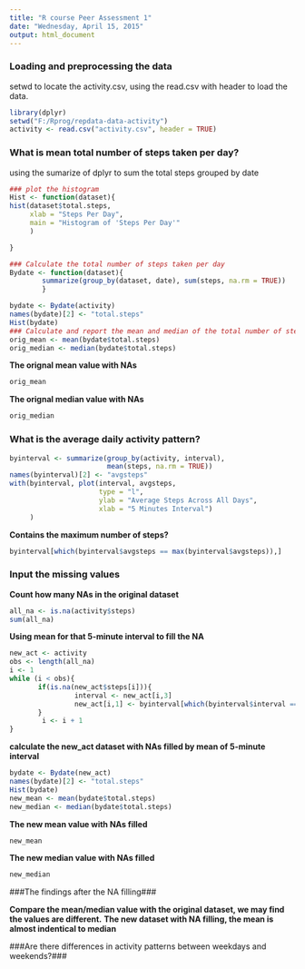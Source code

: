 ```yaml
---
title: "R course Peer Assessment 1"
date: "Wednesday, April 15, 2015"
output: html_document
---
```


### Loading and preprocessing the data ###

setwd to locate the activity.csv, using the read.csv with header to load the data.

```r
library(dplyr)
setwd("F:/Rprog/repdata-data-activity")
activity <- read.csv("activity.csv", header = TRUE)

```

### What is mean total number of steps taken per day? ###

using the sumarize of dplyr to sum the total steps grouped by date

```r
### plot the histogram
Hist <- function(dataset){      
hist(dataset$total.steps,
     xlab = "Steps Per Day",
     main = "Histogram of 'Steps Per Day'"
     )

}

### Calculate the total number of steps taken per day
Bydate <- function(dataset){
        summarize(group_by(dataset, date), sum(steps, na.rm = TRUE))
        }

bydate <- Bydate(activity)
names(bydate)[2] <- "total.steps"
Hist(bydate)
### Calculate and report the mean and median of the total number of steps taken per day
orig_mean <- mean(bydate$total.steps)
orig_median <- median(bydate$total.steps)
```
**The orignal mean value with NAs**

```r
orig_mean
```

**The orignal median value with NAs**

```r
orig_median
```


### What is the average daily activity pattern? ###

```r
byinterval <- summarize(group_by(activity, interval), 
                        mean(steps, na.rm = TRUE))
names(byinterval)[2] <- "avgsteps"
with(byinterval, plot(interval, avgsteps, 
                      type = "l",
                      ylab = "Average Steps Across All Days",
                      xlab = "5 Minutes Interval")
     )
```

**Contains the maximum number of steps?**  

```r
byinterval[which(byinterval$avgsteps == max(byinterval$avgsteps)),]
```

### Input the missing values ###

**Count how many NAs in the original dataset**

```r

all_na <- is.na(activity$steps)
sum(all_na)

```

**Using mean for that 5-minute interval to fill the NA**

```r
new_act <- activity
obs <- length(all_na)
i <- 1
while (i < obs){
       if(is.na(new_act$steps[i])){
                interval <- new_act[i,3]
                new_act[i,1] <- byinterval[which(byinterval$interval == interval),2]    
       }
        i <- i + 1
}


```

**calculate the new_act dataset with NAs filled by mean of 5-minute interval**

```r
bydate <- Bydate(new_act)
names(bydate)[2] <- "total.steps"
Hist(bydate)
new_mean <- mean(bydate$total.steps)
new_median <- median(bydate$total.steps)
```

**The new mean value with NAs filled**

```r
new_mean
```

**The new median value with NAs filled**

```r
new_median
```

###The findings after the NA filling###

**Compare the mean/median value with the original dataset, we may find the values are different.**
**The new dataset with NA filling, the mean is almost indentical to median**

###Are there differences in activity patterns between weekdays and weekends?###


